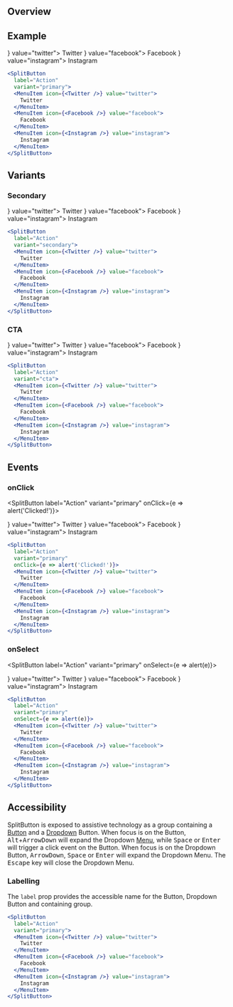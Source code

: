 
## Overview

## Example

<SplitButton
  label="Action"
  variant="primary">
  <MenuItem icon={<Twitter />} value="twitter">
    Twitter
  </MenuItem>
  <MenuItem icon={<Facebook />} value="facebook">
    Facebook
  </MenuItem>
  <MenuItem icon={<Instagram />} value="instagram">
    Instagram
  </MenuItem>
</SplitButton>

```jsx
<SplitButton
  label="Action"
  variant="primary">
  <MenuItem icon={<Twitter />} value="twitter">
    Twitter
  </MenuItem>
  <MenuItem icon={<Facebook />} value="facebook">
    Facebook
  </MenuItem>
  <MenuItem icon={<Instagram />} value="instagram">
    Instagram
  </MenuItem>
</SplitButton>
```

## Variants

### Secondary

<SplitButton
  label="Action"
  variant="secondary">
  <MenuItem icon={<Twitter />} value="twitter">
    Twitter
  </MenuItem>
  <MenuItem icon={<Facebook />} value="facebook">
    Facebook
  </MenuItem>
  <MenuItem icon={<Instagram />} value="instagram">
    Instagram
  </MenuItem>
</SplitButton>

```jsx
<SplitButton
  label="Action"
  variant="secondary">
  <MenuItem icon={<Twitter />} value="twitter">
    Twitter
  </MenuItem>
  <MenuItem icon={<Facebook />} value="facebook">
    Facebook
  </MenuItem>
  <MenuItem icon={<Instagram />} value="instagram">
    Instagram
  </MenuItem>
</SplitButton>
```

### CTA

<SplitButton
  label="Action"
  variant="cta">
  <MenuItem icon={<Twitter />} value="twitter">
    Twitter
  </MenuItem>
  <MenuItem icon={<Facebook />} value="facebook">
    Facebook
  </MenuItem>
  <MenuItem icon={<Instagram />} value="instagram">
    Instagram
  </MenuItem>
</SplitButton>

```jsx
<SplitButton
  label="Action"
  variant="cta">
  <MenuItem icon={<Twitter />} value="twitter">
    Twitter
  </MenuItem>
  <MenuItem icon={<Facebook />} value="facebook">
    Facebook
  </MenuItem>
  <MenuItem icon={<Instagram />} value="instagram">
    Instagram
  </MenuItem>
</SplitButton>
```

## Events

### onClick

<SplitButton
  label="Action"
  variant="primary"
  onClick={e => alert('Clicked!')}>
  <MenuItem icon={<Twitter />} value="twitter">
    Twitter
  </MenuItem>
  <MenuItem icon={<Facebook />} value="facebook">
    Facebook
  </MenuItem>
  <MenuItem icon={<Instagram />} value="instagram">
    Instagram
  </MenuItem>
</SplitButton>

```jsx
<SplitButton
  label="Action"
  variant="primary"
  onClick={e => alert('Clicked!')}>
  <MenuItem icon={<Twitter />} value="twitter">
    Twitter
  </MenuItem>
  <MenuItem icon={<Facebook />} value="facebook">
    Facebook
  </MenuItem>
  <MenuItem icon={<Instagram />} value="instagram">
    Instagram
  </MenuItem>
</SplitButton>
```

### onSelect

<SplitButton
  label="Action"
  variant="primary"
  onSelect={e => alert(e)}>
  <MenuItem icon={<Twitter />} value="twitter">
    Twitter
  </MenuItem>
  <MenuItem icon={<Facebook />} value="facebook">
    Facebook
  </MenuItem>
  <MenuItem icon={<Instagram />} value="instagram">
    Instagram
  </MenuItem>
</SplitButton>

```jsx
<SplitButton
  label="Action"
  variant="primary"
  onSelect={e => alert(e)}>
  <MenuItem icon={<Twitter />} value="twitter">
    Twitter
  </MenuItem>
  <MenuItem icon={<Facebook />} value="facebook">
    Facebook
  </MenuItem>
  <MenuItem icon={<Instagram />} value="instagram">
    Instagram
  </MenuItem>
</SplitButton>
```

## Accessibility

SplitButton is exposed to assistive technology as a group containing a [Button](/components/Button) and a [Dropdown](/components/Dropdown) Button.
When focus is on the Button, <kbd>Alt</kbd>+<kbd>ArrowDown</kbd> will expand the Dropdown [Menu](/components/Menu), while <kbd>Space</kbd> or <kbd>Enter</kbd> will trigger a click event on the Button.
When focus is on the Dropdown Button, <kbd>ArrowDown</kbd>, <kbd>Space</kbd> or <kbd>Enter</kbd> will expand the Dropdown Menu.
The <kbd>Escape</kbd> key will close the Dropdown Menu.

### Labelling

The `label` prop provides the accessible name for the Button, Dropdown Button and containing group.

```jsx
<SplitButton
  label="Action"
  variant="primary">
  <MenuItem icon={<Twitter />} value="twitter">
    Twitter
  </MenuItem>
  <MenuItem icon={<Facebook />} value="facebook">
    Facebook
  </MenuItem>
  <MenuItem icon={<Instagram />} value="instagram">
    Instagram
  </MenuItem>
</SplitButton>
```